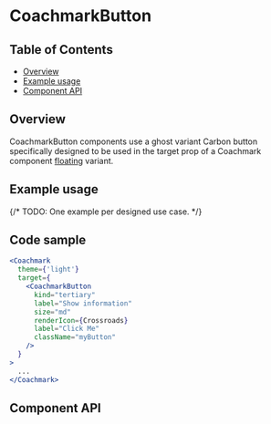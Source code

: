 
# CoachmarkButton

## Table of Contents

- [Overview](#overview)
- [Example usage](#example-usage)
- [Component API](#component-api)

## Overview

CoachmarkButton components use a ghost variant Carbon button specifically
designed to be used in the target prop of a Coachmark component
[floating](https://pages.github.ibm.com/cdai-design/pal/components/onboarding/coachmark/usage#floating)
variant.

## Example usage

{/* TODO: One example per designed use case. */}

<Canvas>
  <div className="CoachmarkBaseExampleUsage">
    <Story of={CoachmarkButtonStories.coachmarkButton} />
  </div>
</Canvas>

## Code sample

```jsx
<Coachmark
  theme={'light'}
  target={
    <CoachmarkButton
      kind="tertiary"
      label="Show information"
      size="md"
      renderIcon={Crossroads}
      label="Click Me"
      className="myButton"
    />
  }
>
  ...
</Coachmark>
```

## Component API

<Controls />
